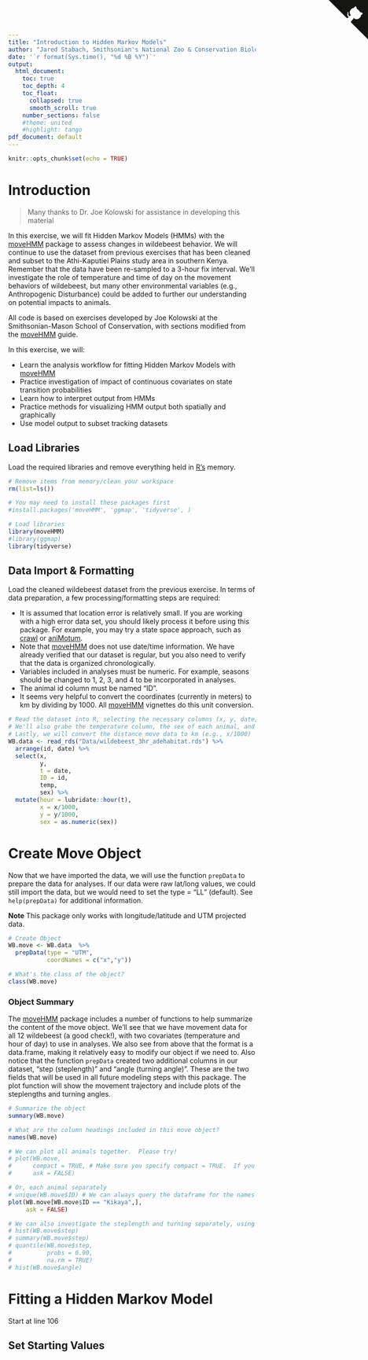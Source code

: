 ```yaml
---
title: "Introduction to Hidden Markov Models"
author: "Jared Stabach, Smithsonian's National Zoo & Conservation Biology Institute"
date: '`r format(Sys.time(), "%d %B %Y")`'
output:
  html_document:
    toc: true
    toc_depth: 4
    toc_float: 
      collapsed: true
      smooth_scroll: true
    number_sections: false
    #theme: united
    #highlight: tango
pdf_document: default
---
```


```r
knitr::opts_chunk$set(echo = TRUE)
```

<a href="https://github.com/Smithsonian/Wildebeest_HMM.git" class="github-corner" aria-label="View source on GitHub"><svg width="80" height="80" viewBox="0 0 250 250" style="fill:#151513; color:#fff; position: absolute; top: 0; border: 0; right: 0;" aria-hidden="true"><path d="M0,0 L115,115 L130,115 L142,142 L250,250 L250,0 Z"></path><path d="M128.3,109.0 C113.8,99.7 119.0,89.6 119.0,89.6 C122.0,82.7 120.5,78.6 120.5,78.6 C119.2,72.0 123.4,76.3 123.4,76.3 C127.3,80.9 125.5,87.3 125.5,87.3 C122.9,97.6 130.6,101.9 134.4,103.2" fill="currentColor" style="transform-origin: 130px 106px;" class="octo-arm"></path><path d="M115.0,115.0 C114.9,115.1 118.7,116.5 119.8,115.4 L133.7,101.6 C136.9,99.2 139.9,98.4 142.2,98.6 C133.8,88.0 127.5,74.4 143.8,58.0 C148.5,53.4 154.0,51.2 159.7,51.0 C160.3,49.4 163.2,43.6 171.4,40.1 C171.4,40.1 176.1,42.5 178.8,56.2 C183.1,58.6 187.2,61.8 190.9,65.4 C194.5,69.0 197.7,73.2 200.1,77.6 C213.8,80.2 216.3,84.9 216.3,84.9 C212.7,93.1 206.9,96.0 205.4,96.6 C205.1,102.4 203.0,107.8 198.3,112.5 C181.9,128.9 168.3,122.5 157.7,114.1 C157.9,116.9 156.7,120.9 152.7,124.9 L141.0,136.5 C139.8,137.7 141.6,141.9 141.8,141.8 Z" fill="currentColor" class="octo-body"></path></svg></a><style>.github-corner:hover .octo-arm{animation:octocat-wave 560ms ease-in-out}@keyframes octocat-wave{0%,100%{transform:rotate(0)}20%,60%{transform:rotate(-25deg)}40%,80%{transform:rotate(10deg)}}@media (max-width:500px){.github-corner:hover .octo-arm{animation:none}.github-corner .octo-arm{animation:octocat-wave 560ms ease-in-out}}</style>

# Introduction
  >Many thanks to Dr. Joe Kolowski for assistance in developing this material
  
In this exercise, we will fit Hidden Markov Models (HMMs) with the [moveHMM](https://cran.r-project.org/web/packages/moveHMM/index.html) package to assess changes in wildebeest behavior.  We will continue to use the dataset from previous exercises that has been cleaned and subset to the Athi-Kaputiei Plains study area in southern Kenya.  Remember that the data have been re-sampled to a 3-hour fix interval.  We'll investigate the role of temperature and time of day on the movement behaviors of wildebeest, but many other environmental variables (e.g., Anthropogenic Disturbance) could be added to further our understanding on potential impacts to animals.

All code is based on exercises developed by Joe Kolowski at the Smithsonian-Mason School of Conservation, with sections modified from the [moveHMM](https://cran.r-project.org/web/packages/moveHMM/index.html) guide. 

In this exercise, we will:

  * Learn the analysis workflow for fitting Hidden Markov Models with [moveHMM](https://cran.r-project.org/web/packages/moveHMM/index.html)
  * Practice investigation of impact of continuous covariates on state transition probabilities 
  * Learn how to interpret output from HMMs
  * Practice methods for visualizing HMM output both spatially and graphically
  * Use model output to subset tracking datasets
  
## Load Libraries
Load the required libraries and remove everything held in [R's](https://cran.r-project.org/) memory.

```r
# Remove items from memory/clean your workspace
rm(list=ls())

# You may need to install these packages first
#install.packages('moveHMM', 'ggmap', 'tidyverse', )

# Load libraries
library(moveHMM)
#library(ggmap)
library(tidyverse)
```

## Data Import & Formatting
Load the cleaned wildebeest dataset from the previous exercise.   In terms of data preparation, a few processing/formatting steps are required:

  * It is assumed that location error is relatively small. If you are working with a high error data set, you should likely process it before using this package. For example, you may try a state space approach, such as [crawl](https://cran.r-project.org/web/packages/crawl/index.html) or [aniMotum](https://ianjonsen.github.io/aniMotum/articles/Overview.html). 
  * Note that [moveHMM](https://cran.r-project.org/web/packages/moveHMM/index.html) does not use date/time information.  We have already verified that our dataset is regular, but you also need to verify that the data is organized chronologically.
  * Variables included in analyses must be numeric.  For example, seasons should be changed to 1, 2, 3, and 4 to be incorporated in analyses. 
  * The animal id column must be named "ID".
  * It seems very helpful to convert the coordinates (currently in meters) to km by dividing by 1000.  All [moveHMM](https://cran.r-project.org/web/packages/moveHMM/index.html) vignettes do this unit conversion.

```r
# Read the dataset into R, selecting the necessary columns (x, y, date, id) for analyses.
# We'll also grabe the temperature column, the sex of each animal, and create an hour field from the date field
# Lastly, we will convert the distance move data to km (e.g., x/1000)
WB.data <- read_rds("Data/wildebeest_3hr_adehabitat.rds") %>%
  arrange(id, date) %>%
  select(x,
         y,
         t = date,
         ID = id,
         temp,
         sex) %>% 
  mutate(hour = lubridate::hour(t),
         x = x/1000,
         y = y/1000,
         sex = as.numeric(sex))
```

# Create Move Object
Now that we have imported the data, we will use the function `prepData` to prepare the data for analyses.  If our data were raw lat/long values, we could still import the data, but we would need to set the type = "LL" (default). See `help(prepData)` for additional information.  

**Note** This package only works with longitude/latitude and UTM projected data.

```r
# Create Object
WB.move <- WB.data  %>% 
  prepData(type = "UTM",
           coordNames = c("x","y"))

# What's the class of the object?
class(WB.move)
```

### Object Summary
The [moveHMM](https://cran.r-project.org/web/packages/moveHMM/index.html) package includes a number of functions to help summarize the content of the move object.  We'll see that we have movement data for all 12 wildebeest (a good check!), with two covariates (temperature and hour of day) to use in analyses.  We also see from above that the format is a data.frame, making it relatively easy to modify our object if we need to.  Also notice that the function `prepData` created two additional columns in our dataset, "step (steplength)" and "angle (turning angle)".  These are the two fields that will be used in all future modeling steps with this package.  The plot function will show the movement trajectory and include plots of the steplengths and turning angles. 

```r
# Summarize the object
summary(WB.move)

# What are the column headings included in this move object?
names(WB.move)

# We can plot all animals together.  Please try!
# plot(WB.move,
#      compact = TRUE, # Make sure you specify compact = TRUE.  If you don't specify, each plot will be drawn separately, which can be tedious
#      ask = FALSE)

# Or, each animal separately
# unique(WB.move$ID) # We can always query the dataframe for the names of each animal.
plot(WB.move[WB.move$ID == "Kikaya",],
     ask = FALSE)

# We can also investigate the steplength and turning separately, using standard R commands
# hist(WB.move$step)
# summary(WB.move$step)
# quantile(WB.move$step,
#          probs = 0.90,
#          na.rm = TRUE)
# hist(WB.move$angle)
```

# Fitting a Hidden Markov Model
Start at line 106

## Set Starting Values
